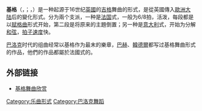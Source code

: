 '''基格'''（{{lang-fr|Gigue}}，{{IPA-fr|ʒiɡ}}；{{lang-it|Giga}}，{{IPA-it|ˈdʒiːɡa|lang}}）是一种起源于16世纪[[英國|英國]]的[[吉格|吉格]]舞曲的形式，是從英國傳入[[歐洲大陆|歐洲大陆]]后的變化形式。分为兩个支派，一种是[[法国|法国]]式，一般为6/8拍，活泼，每段都是以[[赋格曲|赋格曲]]形式开始，第二段是将原来的主題倒置；另一种是[[意大利|意大利]]式，开始为分解[[和弦|和弦]]，[[拍子|拍子]][[速度|速度]]快。

[[巴洛克|巴洛克]]时代的组曲经常以基格作为最末的樂章，[[巴赫|巴赫]]、[[韓德爾|韓德爾]]都写过基格舞曲形式的作品，他們的作品都屬於法國式的。

== 外部链接 ==
* [https://web.archive.org/web/20160304102312/http://www.coodj.com/music/dj/play_748247_1720.shtml 基格舞曲欣赏]

{{music-stub}}

{{Authority control}}
[[Category:乐曲形式|Category:乐曲形式]]
[[Category:巴洛克舞蹈|Category:巴洛克舞蹈]]